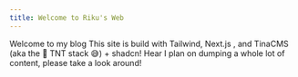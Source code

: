 ```yaml
---
title: Welcome to Riku's Web
---
```


<VideoPlayer url="https://www.youtube.com/watch?v=BpnDNYIYVLw&pp=ygUIdGhlIHdpbmQ%3D" />

Welcome to my blog This site is build with Tailwind, Next.js , and TinaCMS (aka the 🧨 TNT stack 😅) + shadcn! Hear I plan on dumping a whole lot of content, please take a look around!

<TweetEmbed tweetId="1757311400513507655" />
